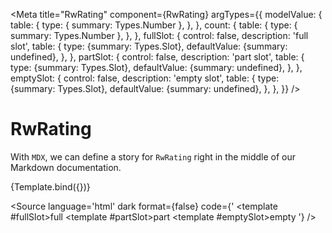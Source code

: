 
<Meta
  title="RwRating"
  component={RwRating}
  argTypes={{
    modelValue: {
      table: {
        type: { summary: Types.Number },
      },
    },
    count: {
      table: {
        type: { summary: Types.Number },
      },
    },
    fullSlot: {
      control: false,
      description: 'full slot',
      table: {
        type: {summary: Types.Slot},
        defaultValue: {summary: undefined},
      },
    },
    partSlot: {
      control: false,
      description: 'part slot',
      table: {
        type: {summary: Types.Slot},
        defaultValue: {summary: undefined},
      },
    },
    emptySlot: {
      control: false,
      description: 'empty slot',
      table: {
        type: {summary: Types.Slot},
        defaultValue: {summary: undefined},
      },
    },
  }}
/>


# RwRating

With `MDX`, we can define a story for `RwRating` right in the middle of our
Markdown documentation.

<Canvas withSource='none'>
  <Story
    name="Default"
    args={{}}>
    {Template.bind({})}
  </Story>
</Canvas>

<Source
  language='html'
  dark
  format={false}
  code={'<RwRating v-model="value" :count="5"> <template #fullSlot>full</template> <template #partSlot>part</template> <template #emptySlot>empty</template> </RwRating>'}
/>

<ArgsTable story="Default" />

